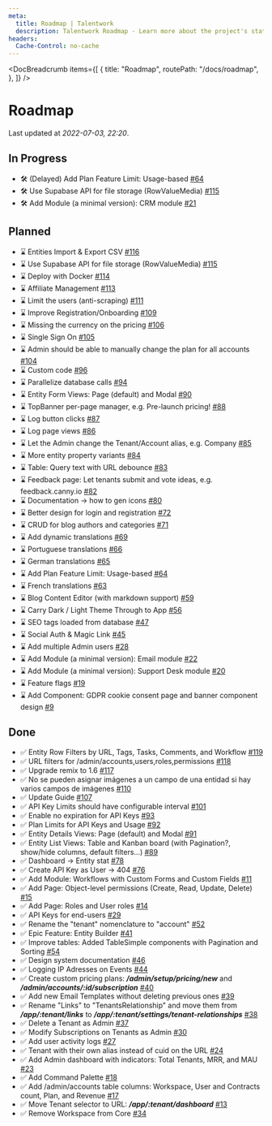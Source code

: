 ```yaml
---
meta:
  title: Roadmap | Talentwork
  description: Talentwork Roadmap - Learn more about the project's state with Under Review, In Progress, Planned, and Done issues.
headers:
  Cache-Control: no-cache
---
```



<DocBreadcrumb
  items={[
    {
      title: "Roadmap",
      routePath: "/docs/roadmap",
    },
  ]}
/>

# Roadmap

Last updated at _2022-07-03, 22:20_.

## In Progress

- 🛠️ (Delayed) Add Plan Feature Limit: Usage-based [#64](https://github.com/AlexandroMtzG/saasrock/issues/64)
- 🛠️ Use Supabase API for file storage (RowValueMedia) [#115](https://github.com/AlexandroMtzG/saasrock/issues/115)
- 🛠️ Add Module (a minimal version): CRM module [#21](https://github.com/AlexandroMtzG/saasrock/issues/21)

## Planned

- ⌛ Entities Import & Export CSV [#116](https://github.com/AlexandroMtzG/saasrock/issues/116)
- ⌛ Use Supabase API for file storage (RowValueMedia) [#115](https://github.com/AlexandroMtzG/saasrock/issues/115)
- ⌛ Deploy with Docker [#114](https://github.com/AlexandroMtzG/saasrock/issues/114)
- ⌛ Affiliate Management [#113](https://github.com/AlexandroMtzG/saasrock/issues/113)
- ⌛ Limit the users (anti-scraping) [#111](https://github.com/AlexandroMtzG/saasrock/issues/111)
- ⌛ Improve Registration/Onboarding [#109](https://github.com/AlexandroMtzG/saasrock/issues/109)
- ⌛ Missing the currency on the pricing [#106](https://github.com/AlexandroMtzG/saasrock/issues/106)
- ⌛ Single Sign On [#105](https://github.com/AlexandroMtzG/saasrock/issues/105)
- ⌛ Admin should be able to manually change the plan for all accounts [#104](https://github.com/AlexandroMtzG/saasrock/issues/104)
- ⌛ Custom code [#96](https://github.com/AlexandroMtzG/saasrock/issues/96)
- ⌛ Parallelize database calls [#94](https://github.com/AlexandroMtzG/saasrock/issues/94)
- ⌛ Entity Form Views: Page (default) and Modal [#90](https://github.com/AlexandroMtzG/saasrock/issues/90)
- ⌛ TopBanner per-page manager, e.g. Pre-launch pricing! [#88](https://github.com/AlexandroMtzG/saasrock/issues/88)
- ⌛ Log button clicks [#87](https://github.com/AlexandroMtzG/saasrock/issues/87)
- ⌛ Log page views [#86](https://github.com/AlexandroMtzG/saasrock/issues/86)
- ⌛ Let the Admin change the Tenant/Account alias, e.g. Company [#85](https://github.com/AlexandroMtzG/saasrock/issues/85)
- ⌛ More entity property variants [#84](https://github.com/AlexandroMtzG/saasrock/issues/84)
- ⌛ Table: Query text with URL debounce [#83](https://github.com/AlexandroMtzG/saasrock/issues/83)
- ⌛ Feedback page: Let tenants submit and vote ideas, e.g. feedback.canny.io [#82](https://github.com/AlexandroMtzG/saasrock/issues/82)
- ⌛ Documentation → how to gen icons [#80](https://github.com/AlexandroMtzG/saasrock/issues/80)
- ⌛ Better design for login and registration [#72](https://github.com/AlexandroMtzG/saasrock/issues/72)
- ⌛ CRUD for blog authors and categories [#71](https://github.com/AlexandroMtzG/saasrock/issues/71)
- ⌛ Add dynamic translations [#69](https://github.com/AlexandroMtzG/saasrock/issues/69)
- ⌛ Portuguese translations [#66](https://github.com/AlexandroMtzG/saasrock/issues/66)
- ⌛ German translations [#65](https://github.com/AlexandroMtzG/saasrock/issues/65)
- ⌛ Add Plan Feature Limit: Usage-based [#64](https://github.com/AlexandroMtzG/saasrock/issues/64)
- ⌛ French translations [#63](https://github.com/AlexandroMtzG/saasrock/issues/63)
- ⌛ Blog Content Editor (with markdown support) [#59](https://github.com/AlexandroMtzG/saasrock/issues/59)
- ⌛ Carry Dark / Light Theme Through to App [#56](https://github.com/AlexandroMtzG/saasrock/issues/56)
- ⌛ SEO tags loaded from database [#47](https://github.com/AlexandroMtzG/saasrock/issues/47)
- ⌛ Social Auth & Magic Link [#45](https://github.com/AlexandroMtzG/saasrock/issues/45)
- ⌛ Add multiple Admin users [#28](https://github.com/AlexandroMtzG/saasrock/issues/28)
- ⌛ Add Module (a minimal version): Email module [#22](https://github.com/AlexandroMtzG/saasrock/issues/22)
- ⌛ Add Module (a minimal version): Support Desk module [#20](https://github.com/AlexandroMtzG/saasrock/issues/20)
- ⌛ Feature flags [#19](https://github.com/AlexandroMtzG/saasrock/issues/19)
- ⌛ Add Component: GDPR cookie consent page and banner component design [#9](https://github.com/AlexandroMtzG/saasrock/issues/9)

## Done

- ✅ Entity Row Filters by URL, Tags, Tasks, Comments, and Workflow [#119](https://github.com/AlexandroMtzG/saasrock/issues/119)
- ✅ URL filters for /admin/accounts,users,roles,permissions [#118](https://github.com/AlexandroMtzG/saasrock/issues/118)
- ✅ Upgrade remix to 1.6 [#117](https://github.com/AlexandroMtzG/saasrock/issues/117)
- ✅ No se pueden asignar imágenes a un campo de una entidad si hay varios campos de imágenes [#110](https://github.com/AlexandroMtzG/saasrock/issues/110)
- ✅ Update Guide [#107](https://github.com/AlexandroMtzG/saasrock/issues/107)
- ✅ API Key Limits should have configurable interval [#101](https://github.com/AlexandroMtzG/saasrock/issues/101)
- ✅ Enable no expiration for API Keys [#93](https://github.com/AlexandroMtzG/saasrock/issues/93)
- ✅ Plan Limits for API Keys and Usage [#92](https://github.com/AlexandroMtzG/saasrock/issues/92)
- ✅ Entity Details Views: Page (default) and Modal [#91](https://github.com/AlexandroMtzG/saasrock/issues/91)
- ✅ Entity List Views: Table and Kanban board (with Pagination?, show/hide columns, default filters…) [#89](https://github.com/AlexandroMtzG/saasrock/issues/89)
- ✅ Dashboard → Entity stat [#78](https://github.com/AlexandroMtzG/saasrock/issues/78)
- ✅ Create API Key as User -> 404 [#76](https://github.com/AlexandroMtzG/saasrock/issues/76)
- ✅ Add Module: Workflows with Custom Forms and Custom Fields [#11](https://github.com/AlexandroMtzG/saasrock/issues/11)
- ✅ Add Page: Object-level permissions (Create, Read, Update, Delete) [#15](https://github.com/AlexandroMtzG/saasrock/issues/15)
- ✅ Add Page: Roles and User roles [#14](https://github.com/AlexandroMtzG/saasrock/issues/14)
- ✅ API Keys for end-users [#29](https://github.com/AlexandroMtzG/saasrock/issues/29)
- ✅ Rename the "tenant" nomenclature to "account" [#52](https://github.com/AlexandroMtzG/saasrock/issues/52)
- ✅ Epic Feature: Entity Builder [#41](https://github.com/AlexandroMtzG/saasrock/issues/41)
- ✅ Improve tables: Added TableSimple components with Pagination and Sorting [#54](https://github.com/AlexandroMtzG/saasrock/issues/54)
- ✅ Design system documentation [#46](https://github.com/AlexandroMtzG/saasrock/issues/46)
- ✅ Logging IP Adresses on Events [#44](https://github.com/AlexandroMtzG/saasrock/issues/44)
- ✅ Create custom pricing plans: **_/admin/setup/pricing/new_** and **_/admin/accounts/:id/subscription_** [#40](https://github.com/AlexandroMtzG/saasrock/issues/40)
- ✅ Add new Email Templates without deleting previous ones [#39](https://github.com/AlexandroMtzG/saasrock/issues/39)
- ✅ Rename "Links" to "TenantsRelationship" and move them from **_/app/:tenant/links_** to **_/app/:tenant/settings/tenant-relationships_** [#38](https://github.com/AlexandroMtzG/saasrock/issues/38)
- ✅ Delete a Tenant as Admin [#37](https://github.com/AlexandroMtzG/saasrock/issues/37)
- ✅ Modify Subscriptions on Tenants as Admin [#30](https://github.com/AlexandroMtzG/saasrock/issues/30)
- ✅ Add user activity logs [#27](https://github.com/AlexandroMtzG/saasrock/issues/27)
- ✅ Tenant with their own alias instead of cuid on the URL [#24](https://github.com/AlexandroMtzG/saasrock/issues/24)
- ✅ Add Admin dashboard with indicators: Total Tenants, MRR, and MAU [#23](https://github.com/AlexandroMtzG/saasrock/issues/23)
- ✅ Add Command Palette [#18](https://github.com/AlexandroMtzG/saasrock/issues/18)
- ✅ Add /admin/accounts table columns: Workspace, User and Contracts count, Plan, and Revenue [#17](https://github.com/AlexandroMtzG/saasrock/issues/17)
- ✅ Move Tenant selector to URL: **_/app/:tenant/dashboard_** [#13](https://github.com/AlexandroMtzG/saasrock/issues/13)
- ✅ Remove Workspace from Core [#34](https://github.com/AlexandroMtzG/saasrock/issues/34)
